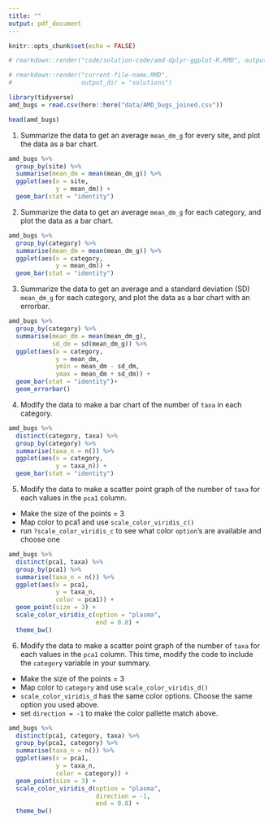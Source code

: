 ```yaml
---
title: ""
output: pdf_document
---
```


```r
knitr::opts_chunk$set(echo = FALSE)

# rmarkdown::render("code/solution-code/amd-dplyr-ggplot-R.RMD", output_dir = "solutions")

# rmarkdown::render("current-file-name.RMD",
#                   output_dir = "solutions")

library(tidyverse)
amd_bugs = read.csv(here::here("data/AMD_bugs_joined.csv"))

```

```r
head(amd_bugs)
```


1. Summarize the data to get an average `mean_dm_g` for every site, and plot the data as a bar chart.   

```r
amd_bugs %>%
  group_by(site) %>%
  summarise(mean_dm = mean(mean_dm_g)) %>%
  ggplot(aes(x = site, 
             y = mean_dm)) +
  geom_bar(stat = "identity")
```

2. Summarize the data to get an average `mean_dm_g` for each category, and plot the data as a bar chart. 

```r
amd_bugs %>%
  group_by(category) %>%
  summarise(mean_dm = mean(mean_dm_g)) %>%
  ggplot(aes(x = category, 
             y = mean_dm)) +
  geom_bar(stat = "identity")
```

3. Summarize the data to get an average and a standard deviation (SD) `mean_dm_g` for each category, and plot the data as a bar chart with an errorbar. 

```r
amd_bugs %>%
  group_by(category) %>%
  summarise(mean_dm = mean(mean_dm_g),
            sd_dm = sd(mean_dm_g)) %>%
  ggplot(aes(x = category, 
             y = mean_dm,
             ymin = mean_dm - sd_dm,
             ymax = mean_dm + sd_dm)) +
  geom_bar(stat = "identity")+
  geom_errorbar()
```

4. Modify the data to make a bar chart of the number of `taxa` in each category.  

```r
amd_bugs %>%
  distinct(category, taxa) %>%
  group_by(category) %>%
  summarise(taxa_n = n()) %>%
  ggplot(aes(x = category, 
             y = taxa_n)) +
  geom_bar(stat = "identity")
```

5. Modify the data to make a scatter point graph of the number of `taxa` for each values in the `pca1` column.  
  * Make the size of the points = 3  
  * Map color to pca1 and use `scale_color_viridis_c()`  
  * run `?scale_color_viridis_c` to see what color `option`'s are available and choose one  

```r
amd_bugs %>%
  distinct(pca1, taxa) %>%
  group_by(pca1) %>%
  summarise(taxa_n = n()) %>%
  ggplot(aes(x = pca1, 
             y = taxa_n,
             color = pca1)) +
  geom_point(size = 3) +
  scale_color_viridis_c(option = "plasma",
                        end = 0.8) +
  theme_bw()
```

6. Modify the data to make a scatter point graph of the number of `taxa` for each values in the `pca1` column. This time, modify the code to include the `category` variable in your summary.    
  * Make the size of the points = 3  
  * Map color to `category` and use `scale_color_viridis_d()`  
  * `scale_color_viridis_d` has the same color options. Choose the same option you used above.  
  * set `direction = -1` to make the color pallette match above.   

```r
amd_bugs %>%
  distinct(pca1, category, taxa) %>%
  group_by(pca1, category) %>%
  summarise(taxa_n = n()) %>%
  ggplot(aes(x = pca1, 
             y = taxa_n,
             color = category)) +
  geom_point(size = 3) +
  scale_color_viridis_d(option = "plasma",
                        direction = -1,
                        end = 0.8) +
  theme_bw()
```
